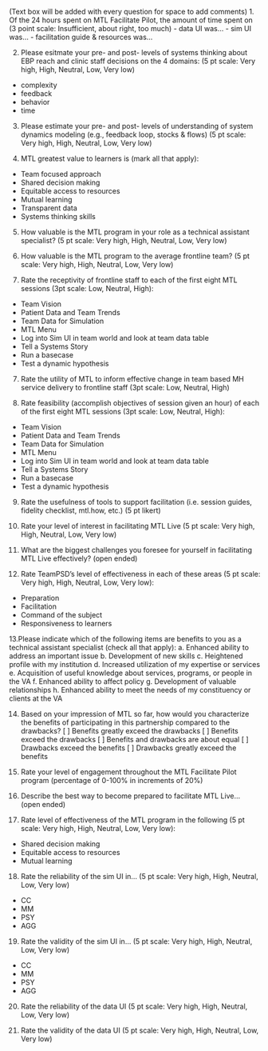 (Text box will be added with every question for space to add comments)
1. Of the 24 hours spent on MTL Facilitate Pilot, the amount of time spent on (3 point scale: Insufficient, about right, too much)
- data UI was... 
- sim UI was...
- facilitation guide & resources was... 

2. Please esitmate your pre- and post- levels of systems thinking about EBP reach and clinic staff decisions on the 4 domains: (5 pt scale: Very high, High, Neutral, Low, Very low)
- complexity
- feedback
- behavior
- time

3. Please estimate your pre- and post- levels of understanding of system dynamics modeling (e.g., feedback loop, stocks & flows) (5 pt scale: Very high, High, Neutral, Low, Very low)

4. MTL greatest value to learners is (mark all that apply):
- Team focused approach
- Shared decision making
- Equitable access to resources
- Mutual learning
- Transparent data
- Systems thinking skills

5. How valuable is the MTL program in your role as a technical assistant specialist? (5 pt scale: Very high, High, Neutral, Low, Very low)

6. How valuable is the MTL program to the average frontline team? (5 pt scale: Very high, High, Neutral, Low, Very low)

7. Rate the receptivity of frontline staff to each of the first eight MTL sessions (3pt scale: Low, Neutral, High):
- Team Vision
- Patient Data and Team Trends
- Team Data for Simulation
- MTL Menu
- Log into Sim UI in team world and look at team data table
- Tell a Systems Story
- Run a basecase
- Test a dynamic hypothesis 

7. Rate the utility of MTL to inform effective change in team based MH service delivery to frontline staff (3pt scale: Low, Neutral, High)

8. Rate feasibility (accomplish objectives of session given an hour) of each of the first eight MTL sessions (3pt scale: Low, Neutral, High): 
- Team Vision
- Patient Data and Team Trends
- Team Data for Simulation
- MTL Menu
- Log into Sim UI in team world and look at team data table
- Tell a Systems Story
- Run a basecase
- Test a dynamic hypothesis

9. Rate the usefulness of tools to support facilitation (i.e. session guides, fidelity checklist, mtl.how, etc.) (5 pt likert)

10. Rate your level of interest in facilitating MTL Live (5 pt scale: Very high, High, Neutral, Low, Very low)

11. What are the biggest challenges you foresee for yourself in facilitating MTL Live effectively? (open ended)

12. Rate TeamPSD's level of effectiveness in each of these areas (5 pt scale: Very high, High, Neutral, Low, Very low): 
- Preparation
- Facilitation
- Command of the subject
- Responsiveness to learners

13.Please indicate which of the following items are benefits to you as a technical assistant specialist (check all that apply):
a. Enhanced ability to address an important issue
b. Development of new skills
c. Heightened profile with my institution
d. Increased utilization of my expertise or services
e. Acquisition of useful knowledge about services, programs, or people in the VA
f. Enhanced ability to affect policy
g. Development of valuable relationships
h. Enhanced ability to meet the needs of my constituency or clients at the VA

14. Based on your impression of MTL so far, how would you characterize the benefits of participating in this partnership compared to the drawbacks?
[ ] Benefits greatly exceed the drawbacks
[ ] Benefits exceed the drawbacks
[ ] Benefits and drawbacks are about equal
[ ] Drawbacks exceed the benefits
[ ] Drawbacks greatly exceed the benefits

15. Rate your level of engagement throughout the MTL Facilitate Pilot program (percentage of 0-100% in increments of 20%)

16. Describe the best way to become prepared to facilitate MTL Live... (open ended)

17. Rate level of effectiveness of the MTL program in the following (5 pt scale: Very high, High, Neutral, Low, Very low): 
- Shared decision making
- Equitable access to resources
- Mutual learning

18. Rate the reliability of the sim UI in... (5 pt scale: Very high, High, Neutral, Low, Very low)
- CC
- MM
- PSY
- AGG

19. Rate the validity of the sim UI in... (5 pt scale: Very high, High, Neutral, Low, Very low)
- CC
- MM
- PSY
- AGG

20. Rate the reliability of the data UI (5 pt scale: Very high, High, Neutral, Low, Very low)

21. Rate the validity of the data UI (5 pt scale: Very high, High, Neutral, Low, Very low)

